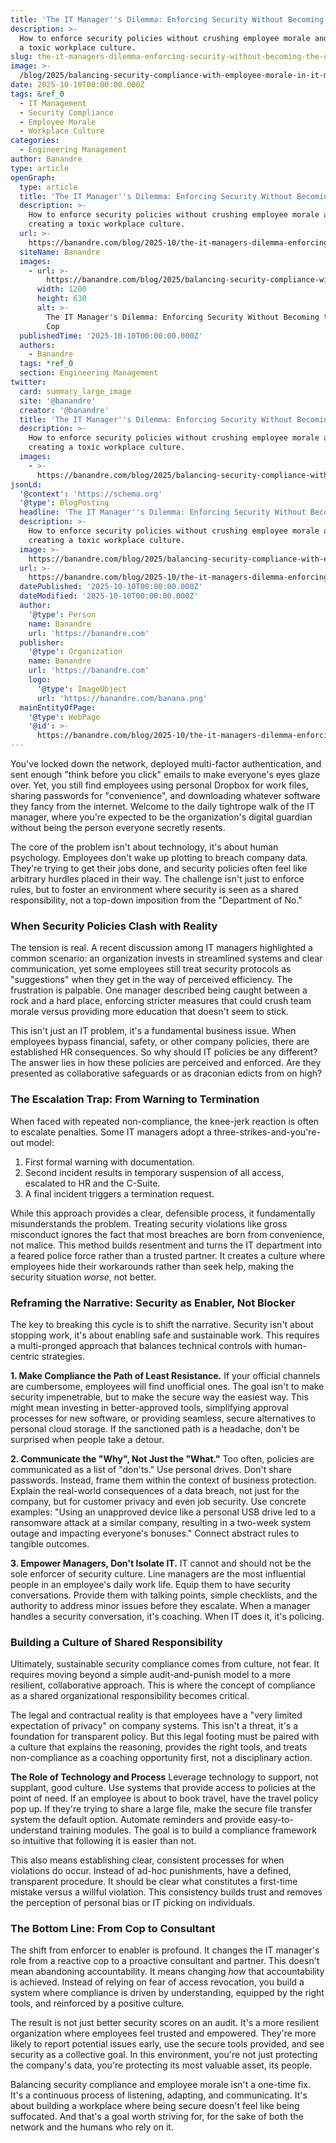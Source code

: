```yaml
---
title: 'The IT Manager''s Dilemma: Enforcing Security Without Becoming the Office Cop'
description: >-
  How to enforce security policies without crushing employee morale and creating
  a toxic workplace culture.
slug: the-it-managers-dilemma-enforcing-security-without-becoming-the-office-cop
image: >-
  /blog/2025/balancing-security-compliance-with-employee-morale-in-it-management_top-workplace-security-policies-and-procedures-that-safeguard-your-organization.webp
date: 2025-10-10T00:00:00.000Z
tags: &ref_0
  - IT Management
  - Security Compliance
  - Employee Morale
  - Workplace Culture
categories:
  - Engineering Management
author: Banandre
type: article
openGraph:
  type: article
  title: 'The IT Manager''s Dilemma: Enforcing Security Without Becoming the Office Cop'
  description: >-
    How to enforce security policies without crushing employee morale and
    creating a toxic workplace culture.
  url: >-
    https://banandre.com/blog/2025-10/the-it-managers-dilemma-enforcing-security-without-becoming-the-office-cop
  siteName: Banandre
  images:
    - url: >-
        https://banandre.com/blog/2025/balancing-security-compliance-with-employee-morale-in-it-management_top-workplace-security-policies-and-procedures-that-safeguard-your-organization.webp
      width: 1200
      height: 630
      alt: >-
        The IT Manager's Dilemma: Enforcing Security Without Becoming the Office
        Cop
  publishedTime: '2025-10-10T00:00:00.000Z'
  authors:
    - Banandre
  tags: *ref_0
  section: Engineering Management
twitter:
  card: summary_large_image
  site: '@banandre'
  creator: '@banandre'
  title: 'The IT Manager''s Dilemma: Enforcing Security Without Becoming the Office Cop'
  description: >-
    How to enforce security policies without crushing employee morale and
    creating a toxic workplace culture.
  images:
    - >-
      https://banandre.com/blog/2025/balancing-security-compliance-with-employee-morale-in-it-management_top-workplace-security-policies-and-procedures-that-safeguard-your-organization.webp
jsonLd:
  '@context': 'https://schema.org'
  '@type': BlogPosting
  headline: 'The IT Manager''s Dilemma: Enforcing Security Without Becoming the Office Cop'
  description: >-
    How to enforce security policies without crushing employee morale and
    creating a toxic workplace culture.
  image: >-
    https://banandre.com/blog/2025/balancing-security-compliance-with-employee-morale-in-it-management_top-workplace-security-policies-and-procedures-that-safeguard-your-organization.webp
  url: >-
    https://banandre.com/blog/2025-10/the-it-managers-dilemma-enforcing-security-without-becoming-the-office-cop
  datePublished: '2025-10-10T00:00:00.000Z'
  dateModified: '2025-10-10T00:00:00.000Z'
  author:
    '@type': Person
    name: Banandre
    url: 'https://banandre.com'
  publisher:
    '@type': Organization
    name: Banandre
    url: 'https://banandre.com'
    logo:
      '@type': ImageObject
      url: 'https://banandre.com/banana.png'
  mainEntityOfPage:
    '@type': WebPage
    '@id': >-
      https://banandre.com/blog/2025-10/the-it-managers-dilemma-enforcing-security-without-becoming-the-office-cop
---
```


You've locked down the network, deployed multi-factor authentication, and sent enough "think before you click" emails to make everyone's eyes glaze over. Yet, you still find employees using personal Dropbox for work files, sharing passwords for "convenience", and downloading whatever software they fancy from the internet. Welcome to the daily tightrope walk of the IT manager, where you're expected to be the organization's digital guardian without being the person everyone secretly resents.

The core of the problem isn't about technology, it's about human psychology. Employees don't wake up plotting to breach company data. They're trying to get their jobs done, and security policies often feel like arbitrary hurdles placed in their way. The challenge isn't just to enforce rules, but to foster an environment where security is seen as a shared responsibility, not a top-down imposition from the "Department of No."

### When Security Policies Clash with Reality

The tension is real. A recent discussion among IT managers highlighted a common scenario: an organization invests in streamlined systems and clear communication, yet some employees still treat security protocols as "suggestions" when they get in the way of perceived efficiency. The frustration is palpable. One manager described being caught between a rock and a hard place, enforcing stricter measures that could crush team morale versus providing more education that doesn't seem to stick.

This isn't just an IT problem, it's a fundamental business issue. When employees bypass financial, safety, or other company policies, there are established HR consequences. So why should IT policies be any different? The answer lies in how these policies are perceived and enforced. Are they presented as collaborative safeguards or as draconian edicts from on high?

### The Escalation Trap: From Warning to Termination

When faced with repeated non-compliance, the knee-jerk reaction is often to escalate penalties. Some IT managers adopt a three-strikes-and-you're-out model:
1.  First formal warning with documentation.
2.  Second incident results in temporary suspension of all access, escalated to HR and the C-Suite.
3.  A final incident triggers a termination request.

While this approach provides a clear, defensible process, it fundamentally misunderstands the problem. Treating security violations like gross misconduct ignores the fact that most breaches are born from convenience, not malice. This method builds resentment and turns the IT department into a feared police force rather than a trusted partner. It creates a culture where employees hide their workarounds rather than seek help, making the security situation *worse*, not better.

### Reframing the Narrative: Security as Enabler, Not Blocker

The key to breaking this cycle is to shift the narrative. Security isn't about stopping work, it's about enabling safe and sustainable work. This requires a multi-pronged approach that balances technical controls with human-centric strategies.

**1. Make Compliance the Path of Least Resistance.**
If your official channels are cumbersome, employees will find unofficial ones. The goal isn't to make security impenetrable, but to make the secure way the easiest way. This might mean investing in better-approved tools, simplifying approval processes for new software, or providing seamless, secure alternatives to personal cloud storage. If the sanctioned path is a headache, don't be surprised when people take a detour.

**2. Communicate the "Why", Not Just the "What."**
Too often, policies are communicated as a list of "don'ts." Use personal drives. Don't share passwords. Instead, frame them within the context of business protection. Explain the real-world consequences of a data breach, not just for the company, but for customer privacy and even job security. Use concrete examples: "Using an unapproved device like a personal USB drive led to a ransomware attack at a similar company, resulting in a two-week system outage and impacting everyone's bonuses." Connect abstract rules to tangible outcomes.

**3. Empower Managers, Don't Isolate IT.**
IT cannot and should not be the sole enforcer of security culture. Line managers are the most influential people in an employee's daily work life. Equip them to have security conversations. Provide them with talking points, simple checklists, and the authority to address minor issues before they escalate. When a manager handles a security conversation, it's coaching. When IT does it, it's policing.


### Building a Culture of Shared Responsibility

Ultimately, sustainable security compliance comes from culture, not fear. It requires moving beyond a simple audit-and-punish model to a more resilient, collaborative approach. This is where the concept of compliance as a shared organizational responsibility becomes critical.

The legal and contractual reality is that employees have a "very limited expectation of privacy" on company systems. This isn't a threat, it's a foundation for transparent policy. But this legal footing must be paired with a culture that explains the reasoning, provides the right tools, and treats non-compliance as a coaching opportunity first, not a disciplinary action.

**The Role of Technology and Process**
Leverage technology to support, not supplant, good culture. Use systems that provide access to policies at the point of need. If an employee is about to book travel, have the travel policy pop up. If they're trying to share a large file, make the secure file transfer system the default option. Automate reminders and provide easy-to-understand training modules. The goal is to build a compliance framework so intuitive that following it is easier than not.

This also means establishing clear, consistent processes for when violations do occur. Instead of ad-hoc punishments, have a defined, transparent procedure. It should be clear what constitutes a first-time mistake versus a willful violation. This consistency builds trust and removes the perception of personal bias or IT picking on individuals.

### The Bottom Line: From Cop to Consultant

The shift from enforcer to enabler is profound. It changes the IT manager's role from a reactive cop to a proactive consultant and partner. This doesn't mean abandoning accountability. It means changing *how* that accountability is achieved. Instead of relying on fear of access revocation, you build a system where compliance is driven by understanding, equipped by the right tools, and reinforced by a positive culture.

The result is not just better security scores on an audit. It's a more resilient organization where employees feel trusted and empowered. They're more likely to report potential issues early, use the secure tools provided, and see security as a collective goal. In this environment, you're not just protecting the company's data, you're protecting its most valuable asset, its people.

Balancing security compliance and employee morale isn't a one-time fix. It's a continuous process of listening, adapting, and communicating. It's about building a workplace where being secure doesn't feel like being suffocated. And that's a goal worth striving for, for the sake of both the network and the humans who rely on it.
